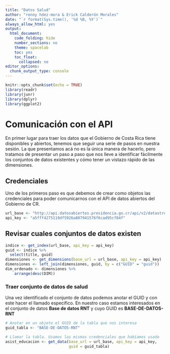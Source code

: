 ```yaml
---
title: "Datos Salud"
author: "ronny hdez-mora & Erick Calderón Morales"
date: "`r format(Sys.time(), '%d %B, %Y')`"
always_allow_html: yes
output:
  html_document:
    code_folding: hide
    number_sections: no
    theme: spacelab
    toc: yes
    toc_float:
      collapsed: no
editor_options:
  chunk_output_type: console
---
```


```r
knitr::opts_chunk$set(echo = TRUE)
library(readr)
library(junr)
library(dplyr)
library(ggplot2)
```

# Comunicación con el API
En primer lugar para traer los datos que el Gobierno de Costa Rica tiene 
disponibles y abiertos, tenemos que seguir una serie de pasos en nuestra sesión.
La que presentamos acá no es la única manera de hacerlo,  pero tratamos de 
presentar un paso a paso que nos lleve a identificar fácilmente los conjuntos
de datos existentes y cómo tener un vistazo rápido de las dimensiones.


## Credenciales
Uno de los primeros paso es que debemos de crear como objetos las credenciales
para poder comunicarnos con el API de datos abiertos del Gobierno de CR.
```r
url_base <- "http://api.datosabiertos.presidencia.go.cr/api/v2/datastreams/"
api_key <- "a5fff4275119df5926a807941576f6cad95cf84f"

```

## Revisar cuales conjuntos de datos existen
```r
indice <- get_index(url_base, api_key = api_key)
guid <- indice %>% 
  select(title, guid)
dimensiones <- get_dimensions(base_url = url_base, api_key = api_key)
dimensiones <- left_join(dimensiones, guid, by = c("GUID" = "guid"))
dim_ordenado <- dimensiones %>%
    arrange(desc(DIM))
```

### Traer conjunto de datos de salud
Una vez identificado el conjunto de datos podemos anotar el GUID y con este
hacer el llamado específico. En nuestro caso estamos interesados en el conjunto
de datos **Base de datos RNT** y cuyo GUID es **BASE-DE-DATOS-RNT**
```r
# Anotar en un objeto el GUID de la tabla que nos interesa
guid_tabla <- "BASE-DE-DATOS-RNT"

# Llamar la tabla. Usamos las mismas credenciales que habíamos usado
asist_educacion <- get_data(base_url = url_base, api_key = api_key, 
                            guid = guid_tabla)
```

